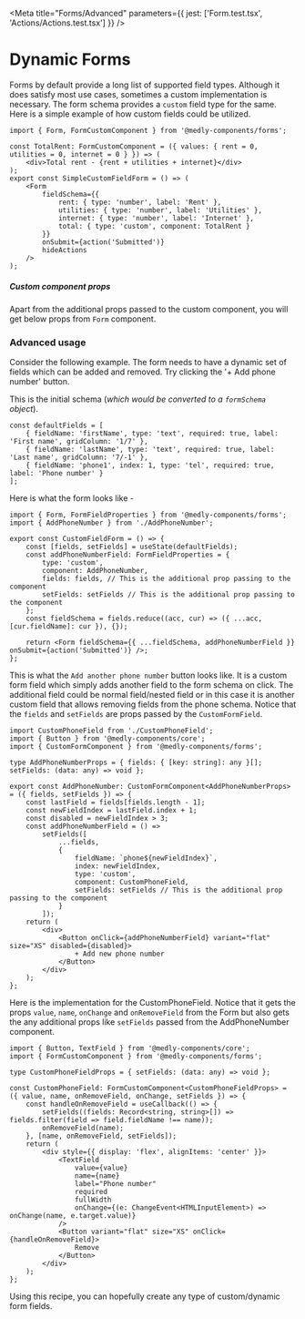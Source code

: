 
<Meta title="Forms/Advanced" parameters={{ jest: ['Form.test.tsx', 'Actions/Actions.test.tsx'] }} />

# Dynamic Forms

Forms by default provide a long list of supported field types. Although it does satisfy most use cases, sometimes a custom implementation is necessary.
The form schema provides a `custom` field type for the same. Here is a simple example of how custom fields could be utilized.

<Preview withToolbar mdxSource="Preview">
    <SimpleCustomFieldForm />
</Preview>

```tsx
import { Form, FormCustomComponent } from '@medly-components/forms';

const TotalRent: FormCustomComponent = ({ values: { rent = 0, utilities = 0, internet = 0 } }) => (
    <div>Total rent - {rent + utilities + internet}</div>
);
export const SimpleCustomFieldForm = () => (
    <Form
        fieldSchema={{
            rent: { type: 'number', label: 'Rent' },
            utilities: { type: 'number', label: 'Utilities' },
            internet: { type: 'number', label: 'Internet' },
            total: { type: 'custom', component: TotalRent }
        }}
        onSubmit={action('Submitted')}
        hideActions
    />
);
```

##### Custom component props

Apart from the additional props passed to the custom component, you will get below props from `Form` component.

<Props of={CustomComponentPropSchema} />

### Advanced usage

Consider the following example. The form needs to have a dynamic set of fields which can be added and removed.
Try clicking the '+ Add phone number' button.

<Preview withToolbar>
    <Story name="Form" decorators={[withKnobs]}>
        <CustomFieldForm />
    </Story>
</Preview>

This is the initial schema (_which would be converted to a `formSchema` object_).

```tsx
const defaultFields = [
    { fieldName: 'firstName', type: 'text', required: true, label: 'First name', gridColumn: '1/7' },
    { fieldName: 'lastName', type: 'text', required: true, label: 'Last name', gridColumn: '7/-1' },
    { fieldName: 'phone1', index: 1, type: 'tel', required: true, label: 'Phone number' }
];
```

Here is what the form looks like -

```tsx
import { Form, FormFieldProperties } from '@medly-components/forms';
import { AddPhoneNumber } from './AddPhoneNumber';

export const CustomFieldForm = () => {
    const [fields, setFields] = useState(defaultFields);
    const addPhoneNumberField: FormFieldProperties = {
        type: 'custom',
        component: AddPhoneNumber,
        fields: fields, // This is the additional prop passing to the component
        setFields: setFields // This is the additional prop passing to the component
    };
    const fieldSchema = fields.reduce((acc, cur) => ({ ...acc, [cur.fieldName]: cur }), {});

    return <Form fieldSchema={{ ...fieldSchema, addPhoneNumberField }} onSubmit={action('Submitted')} />;
};
```

This is what the `Add another phone number` button looks like. It is a custom form field which simply adds another field to the form schema on click.
The additional field could be normal field/nested field or in this case it is another custom field that allows removing fields from the phone schema.
Notice that the `fields` and `setFields` are props passed by the `CustomFormField`.

```tsx
import CustomPhoneField from './CustomPhoneField';
import { Button } from '@medly-components/core';
import { CustomFormComponent } from '@medly-components/forms';

type AddPhoneNumberProps = { fields: { [key: string]: any }[]; setFields: (data: any) => void };

export const AddPhoneNumber: CustomFormComponent<AddPhoneNumberProps> = ({ fields, setFields }) => {
    const lastField = fields[fields.length - 1];
    const newFieldIndex = lastField.index + 1;
    const disabled = newFieldIndex > 3;
    const addPhoneNumberField = () =>
        setFields([
            ...fields,
            {
                fieldName: `phone${newFieldIndex}`,
                index: newFieldIndex,
                type: 'custom',
                component: CustomPhoneField,
                setFields: setFields // This is the additional prop passing to the component
            }
        ]);
    return (
        <div>
            <Button onClick={addPhoneNumberField} variant="flat" size="XS" disabled={disabled}>
                + Add new phone number
            </Button>
        </div>
    );
};
```

Here is the implementation for the CustomPhoneField.
Notice that it gets the props `value`, `name`, `onChange` and `onRemoveField` from the Form but also gets the any additional props like `setFields` passed from the AddPhoneNumber component.

```tsx
import { Button, TextField } from '@medly-components/core';
import { FormCustomComponent } from '@medly-components/forms';

type CustomPhoneFieldProps = { setFields: (data: any) => void };

const CustomPhoneField: FormCustomComponent<CustomPhoneFieldProps> = ({ value, name, onRemoveField, onChange, setFields }) => {
    const handleOnRemoveField = useCallback(() => {
        setFields((fields: Record<string, string>[]) => fields.filter(field => field.fieldName !== name));
        onRemoveField(name);
    }, [name, onRemoveField, setFields]);
    return (
        <div style={{ display: 'flex', alignItems: 'center' }}>
            <TextField
                value={value}
                name={name}
                label="Phone number"
                required
                fullWidth
                onChange={(e: ChangeEvent<HTMLInputElement>) => onChange(name, e.target.value)}
            />
            <Button variant="flat" size="XS" onClick={handleOnRemoveField}>
                Remove
            </Button>
        </div>
    );
};
```

Using this recipe, you can hopefully create any type of custom/dynamic form fields.
